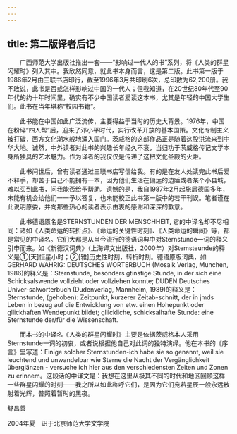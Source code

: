 ```yaml
---
---
---
```

title: 第二版译者后记
---




　　广西师范大学出版社推出一套——“影响过一代人的书”系列，将《人类的群星闪耀时》列入其中。我欣然同意，就此书本身而言，这是第二版。此书第一版于1986年2月由三联书店印行，截至1996年3月共印刷6次，总印数为62,200册。我不敢说，此书是否或怎样影响过中国的一代人；但我知道，在20世纪80年代至90年代的约十年时间里，确实有不少中国读者爱读这本书，尤其是年轻的中国大学生们。此书在当年堪称“校园书籍”。

　　此书能在中国如此广泛流传，主要得益于当时的历史大背景。1976年，中国在粉碎“四人帮”后，迎来了邓小平时代，实行改革开放的基本国策。文化专制主义被打破，西方文化潮水般地涌入国门。茨威格的这部作品正是随着这股洪流来到中华大地。诚然，中外读者对此书的兴趣长年经久不衰，当归功于茨威格传记文学本身所独具的艺术魅力。作为译者的我仅仅是传递了这把文化圣殿的火炬。

　　此书问世后，曾有读者通过三联书店写信给我。有的是在友人处读完此书后爱不释手，却苦于自己不能拥有一本，因为他们生活在偏远的边陲或者某个小县城，难以买到此书，问我能否给予帮助。遗憾的是，我自1987年2月起旅居德国多年，未能有机会给他们一一予以答复，也未能校正此书第一版中的若干刊误。笔者谨在此说明原委，并向那些热心的读者表示由衷的感谢和深深的歉意。

　　此书德语原名是STERNSTUNDEN DER MENSCHHEIT, 它的中译名却不尽相同：诸如《人类命运的转折点》、《命运的关键性时刻》、《人类命运的瞬间》等，都是常见的中译名。它们大都是从当今流行的德语词典中对Sternstunde一词的释义引申而来。如《新德汉词典》（上海译文出版社，2000年）对Stemsteunde的释义是①[天]恒星小时；②[雅]历史性时刻，转折时刻。德语原版词典，如GERHARD WAHRIG: DEUTSCHES WORTERBUCH (Mosaik Verlag, Munchen, 1986)的释义是：Sternstunde, besonders gtinstige Stunde, in der sich eine Schicksalswende vollzieht oder vollziehen konnte; DUDEN Deutsches Univer-salworterbuch (Dudenverlag, Mannheim, 1989)的释义是：Sternstunde, (gehoben): Zeitpunkt, kurzerer Zeitab-schnitt, der in jmds Leben in bezug auf die Entwicklung von etw. einen Hohepunkt oder gllickhaften Wendepunkt bildet; glilckliche, schicksalhafte Stunde: eine Sternstunde der/für die Wissenschaft.

　　而本书的中译名《人类的群星闪耀时》主要是依据茨威格本人采用Sternstunde一词的初衷，或者说根据他自己对此词的独特演绎。他在本书的《序言》里写道：Einige solcher Sternstunden-ich habe sie so genannt, weil sie leuchtend und unwandelbar wie Sterne die Nacht der Vergänglichkeit überglänzen - versuche ich hier aus den verschiedensten Zeiten und Zonen zu erinnem。这段话的中译文是：我想在这里从极其不同的时代和地区回顾这样一些群星闪耀的时刻——我之所以如此称呼它们，是因为它们宛若星辰一般永远散射着光辉，普照着暂时的黑夜。

舒昌善

2004年夏　识于北京师范大学文学院